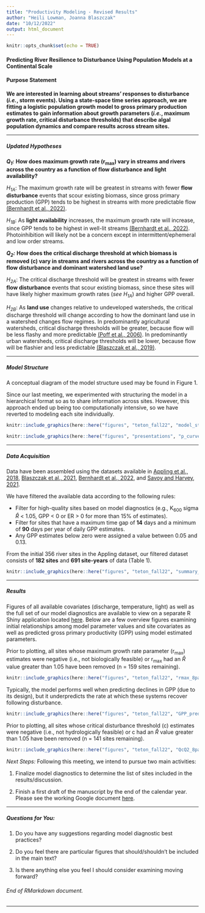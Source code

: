 ```yaml
---
title: "Productivity Modeling - Revised Results"
author: "Heili Lowman, Joanna Blaszczak"
date: "10/12/2022"
output: html_document
---
```


```r
knitr::opts_chunk$set(echo = TRUE)
```

#### Predicting River Resilience to Disturbance Using Population Models at a Continental Scale

#### Purpose Statement

**We are interested in learning about streams' responses to disturbance (*i.e.*, storm events). Using a state-space time series approach, we are fitting a logistic population growth model to gross primary production estimates to gain information about growth parameters (*i.e.*, maximum growth rate, critical disturbance thresholds) that describe algal population dynamics and compare results across stream sites.**

------------------------------------------------------------------------

##### Updated Hypotheses

***Q~1~:*** **How does maximum growth rate (r~max~) vary in streams and rivers across the country as a function of flow disturbance and light availability?**

*H~1A~*: The maximum growth rate will be greatest in streams with fewer **flow disturbance** events that scour existing biomass, since gross primary production (GPP) tends to be highest in streams with more predictable flow [(Bernhardt et al., 2022)](https://www.pnas.org/doi/10.1073/pnas.2121976119).

*H~1B~*: As **light availability** increases, the maximum growth rate will increase, since GPP tends to be highest in well-lit streams [(Bernhardt et al., 2022)](https://www.pnas.org/doi/10.1073/pnas.2121976119). Photoinhibition will likely not be a concern except in intermittent/ephemeral and low order streams.

***Q~2~:*** **How does the critical discharge threshold at which biomass is removed (c) vary in streams and rivers across the country as a function of flow disturbance and dominant watershed land use?**

*H~2A~*: The critical discharge threshold will be greatest in streams with fewer **flow disturbance** events that scour existing biomass, since these sites will have likely higher maximum growth rates (*see H~1A~*) and higher GPP overall.

*H~2B~*: As **land use** changes relative to undeveloped watersheds, the critical discharge threshold will change according to how the dominant land use in a watershed changes flow regimes. In predominantly agricultural watersheds, critical discharge thresholds will be greater, because flow will be less flashy and more predictable [(Poff et al., 2006)](https://www.sciencedirect.com/science/article/abs/pii/S0169555X06002546). In predominantly urban watersheds, critical discharge thresholds will be lower, because flow will be flashier and less predictable [(Blaszczak et al., 2019)](https://doi-org.unr.idm.oclc.org/10.1002/lno.11081).

------------------------------------------------------------------------

##### Model Structure

A conceptual diagram of the model structure used may be found in Figure 1.

Since our last meeting, we experimented with structuring the model in a hierarchical format so as to share information across sites. However, this approach ended up being too computationally intensive, so we have reverted to modeling each site individually.

```r

knitr::include_graphics(here::here("figures", "teton_fall22", "model_structure.jpg"))

```

```r

knitr::include_graphics(here::here("figures", "presentations", "p_curves.png"))

```

------------------------------------------------------------------------

##### Data Acquisition

Data have been assembled using the datasets available in [Appling et al., 2018](https://www.sciencebase.gov/catalog/item/59bff507e4b091459a5e0982), [Blaszczak et al., 2021](https://www.sciencebase.gov/catalog/item/606f60afd34ef99870188ee5), [Bernhardt et al., 2022](https://github.com/streampulse/metabolism_synthesis), and [Savoy and Harvey, 2021](https://www.sciencebase.gov/catalog/item/5f974adfd34e198cb77db168).

We have filtered the available data according to the following rules:

-   Filter for high-quality sites based on model diagnostics (e.g., K~600~ sigma $\hat{R}$ \< 1.05, GPP \< 0 or ER \> 0 for more than 15% of estimates).
-   Filter for sites that have a maximum time gap of **14** days and a minimum of **90** days per year of daily GPP estimates.
-   Any GPP estimates below zero were assigned a value between 0.05 and 0.13.

From the initial 356 river sites in the Appling dataset, our filtered dataset consists of **182 sites** and **691 site-years** of data (Table 1).

```r

knitr::include_graphics(here::here("figures", "teton_fall22", "summary_data_table_101222.png"))

```

------------------------------------------------------------------------

##### Results

Figures of all available covariates (discharge, temperature, light) as well as the full set of our model diagnostics are available to view on a separate R Shiny application located [here](https://hlowman.shinyapps.io/shiny/). Below are a few overview figures examining initial relationships among model parameter values and site covariates as well as predicted gross primary productivity (GPP) using model estimated parameters.

Prior to plotting, all sites whose maximum growth rate parameter (r~max~) estimates were negative (i.e., not biologically feasible) or r~max~ had an $\hat{R}$ value greater than 1.05 have been removed (n = 159 sites remaining).

```r

knitr::include_graphics(here::here("figures", "teton_fall22", "rmax_8panel.jpg"))

```

Typically, the model performs well when predicting declines in GPP (due to its design), but it underpredicts the rate at which these systems recover following disturbance.

```r

knitr::include_graphics(here::here("figures", "teton_fall22", "GPP_predGPP_nwis01649500.jpg"))

```

Prior to plotting, all sites whose critical disturbance threshold (c) estimates were negative (i.e., not hydrologically feasible) or c had an $\hat{R}$ value greater than 1.05 have been removed (n = 141 sites remaining).

```r

knitr::include_graphics(here::here("figures", "teton_fall22", "QcQ2_8panel.jpg"))

```

*Next Steps:* Following this meeting, we intend to pursue two main activities:

(1) Finalize model diagnostics to determine the list of sites included in the results/discussion.

(2) Finish a first draft of the manuscript by the end of the calendar year. Please see the working Google document [here](https://docs.google.com/document/d/1nEprXJPd_erMg4H_T6A78iqWB-HS8ICVqk4aCBRiiNg/edit?usp=sharing).

------------------------------------------------------------------------

##### **Questions for You:**

(1) Do you have any suggestions regarding model diagnostic best practices?

(2) Do you feel there are particular figures that should/shouldn't be included in the main text?

(3) Is there anything else you feel I should consider examining moving forward?

###### End of RMarkdown document.

------------------------------------------------------------------------

